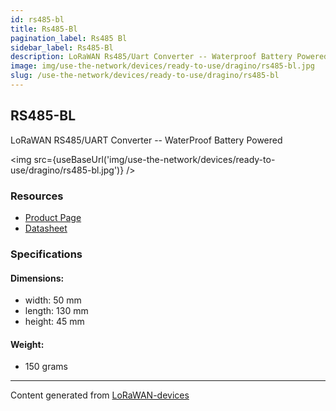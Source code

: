 ```yaml
---
id: rs485-bl
title: Rs485-Bl
pagination_label: Rs485 Bl
sidebar_label: Rs485-Bl
description: LoRaWAN Rs485/Uart Converter -- Waterproof Battery Powered
image: img/use-the-network/devices/ready-to-use/dragino/rs485-bl.jpg
slug: /use-the-network/devices/ready-to-use/dragino/rs485-bl
---
```



## RS485-BL

LoRaWAN RS485/UART Converter -- WaterProof Battery Powered

<img src={useBaseUrl('img/use-the-network/devices/ready-to-use/dragino/rs485-bl.jpg')} />

### Resources

- [Product Page](http://www.dragino.com/products/lora-lorawan-end-node/item/167-rs485-bl.html)
- [Datasheet](http://www.dragino.com/downloads/index.php?dir=LoRa_End_Node/RS485-BL/&file=Datasheet_RS485-BL_WaterProof_BatteryPower_RS485_UART_to_LoRaWAN_Converter.pdf)

### Specifications

#### Dimensions:

- width: 50 mm
- length: 130 mm
- height: 45 mm

#### Weight:

- 150 grams

---

Content generated from [LoRaWAN-devices](https://github.com/TheThingsNetwork/lorawan-devices)

